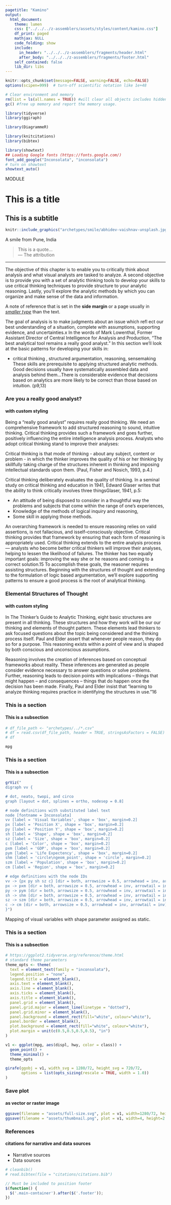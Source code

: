 ```yaml
---
pagetitle: "Kamino"
output: 
  html_document:
    theme: lumen
    css: ["../../../z-assemblers/assets/styles/content/kamino.css"]
    df_print: paged
    mathjax: NULL
    code_folding: show
    include:
      in_header: "../../../z-assemblers/fragments/header.html"
      after_body: "../../../z-assemblers/fragments/footer.html"
    self_contained: false
    lib_dir: libs
---
```


```r

knitr::opts_chunk$set(message=FALSE, warning=FALSE, echo=FALSE)
options(scipen=999)  # turn-off scientific notation like 1e+48

# Clear environment and memory
rm(list = ls(all.names = TRUE)) #will clear all objects includes hidden objects.
gc() #free up memory and report the memory usage.

library(tidyverse)
library(ggiraph)

library(DiagrammeR)

library(knitcitations)
library(bibtex)

library(showtext)
## Loading Google fonts (https://fonts.google.com/)
font_add_google("Inconsolata", "inconsolata")
# turn on showtext
showtext_auto()

```

<div class="activity">
MODULE  
</div>

# This is a title
## This is a subtitle


```r

knitr::include_graphics("archetypes/smile/abhidev-vaishnav-unsplash.jpg", dpi=72)

```

<div class="figure-text">A smile from Pune, India</div>

> This is a quote...\
--- The attribution\

***

The objective of this chapter is to enable you to critically think about analysis and what visual analysts are tasked to analyze. A second objective is to provide you with a set of analytic thinking
tools to develop your skills to use critical thinking techniques to provide structure to your analytic reasoning. Lastly, you’ll explore the analytic methods by which you can organize and make sense
of the data and information.

<aside>
<p>A note of reference that is set in the __side margin__ or a page usually in <u>_smaller type_</u> than the text.</p>
</aside>

The goal of analysis is to make judgments about an issue which refl ect our best understanding of a situation, complete with assumptions, supporting evidence, and uncertainties.x In the words of Mark Lowenthal, Former Assistant Director of Central Intelligence for Analysis and Production, “The best analytical tool remains a really good analyst.” In this section we’ll look at the basic patterns for developing your skills in:

* critical thinking , structured argumentation, reasoning, sensemaking These skills are prerequisite to applying structured analytic methods.
Good decisions usually have systematically assembled data and analysis behind them...There is considerable evidence that decisions based on analytics are more likely to be correct than
those based on intuition. (p9,13)

### Are you a really good analyst?
#### with custom styling

Being a “really good analyst” requires really good thinking. We need an comprehensive framework to add structured reasoning to sound, intuitive thinking. Critical thinking provides such a framework and goes further, positively influencing the entire intelligence analysis process. Analysts who adopt critical thinking stand to improve their analyses:

Critical thinking is that mode of thinking - about any subject, content or problem - in which the
thinker improves the quality of his or her thinking by skillfully taking charge of the structures
inherent in thinking and imposing intellectual standards upon them. (Paul, Fisher and Nosich,
1993, p.4.)

Critical thinking deliberately evaluates the quality of thinking. In a seminal study on critical thinking and education in 1941, Edward Glaser writes that the ability to think critically involves three thingsGlaser, 1941, p.5:

* An attitude of being disposed to consider in a thoughtful way the problems and subjects that come within the range of one’s experiences,
* Knowledge of the methods of logical inquiry and reasoning,
* Some skill in applying those methods.

An overarching framework is needed to ensure reasoning relies on valid assertions, is not fallacious, and isself–consciously objective. Critical thinking provides that framework by ensuring that each form of reasoning is appropriately used. Critical thinking extends to the entire analysis process — analysts who become better critical thinkers will improve their analyses, helping to lessen the likelihood of failures. The thinker has two equally important goals: improving the way she or he reasons and coming to a correct solution.15 To accomplish these goals, the reasoner requires assisting structures. Beginning with the structures of thought and extending to the formulation of logic based argumentation, we’ll explore supporting patterns to ensure a good process is the root of analytical thinking.


### Elemental Structures of Thought
#### with custom styling

In The Thinker’s Guide to Analytic Thinking, eight basic structures are present in all thinking. These structures and how they work will be our our thinking and elements of thought pattern. These elements lead thinkers to ask focused questions about the topic being considered and the thinking process itself. Paul and Elder assert that whenever people reason, they do so for a purpose. This reasoning exists within a point of view and is shaped by both conscious and unconscious assumptions.

Reasoning involves the creation of inferences based on conceptual frameworks about reality. These inferences are generated as people consider evidence necessary to answer questions or solve problems.
Further, reasoning leads to decision points with implications – things that might happen – and consequences – things that do happen once the decision has been made. Finally, Paul and Elder insist that “learning to analyze thinking requires practice in identifying the structures in use.”16


### This is a section
#### This is a subsection


```r

# df_file_path <- "archetypes/../*.csv"
# df = read.csv(df_file_path, header = TRUE, stringsAsFactors = FALSE)
# df

mpg

```


### This is a section
#### This is a subsection


```r

grViz("
digraph vv {

# dot, neato, twopi, and circo
graph [layout = dot, splines = ortho, nodesep = 0.8]

# node definitions with substituted label text
node [fontname = Inconsolata]
vv [label = 'Visual Variables', shape = 'box', margin=0.2]
px [label = 'Position X', shape = 'box', margin=0.2]
py [label = 'Position Y', shape = 'box', margin=0.2]
sh [label = 'Shape', shape = 'box', margin=0.2]
sz [label = 'Size', shape = 'box', margin=0.2]
c [label = 'Color', shape = 'box', margin=0.2]
pxm [label = 'GDP', shape = 'box', margin=0.2]
pym [label = 'Life Expectency', shape = 'box', margin=0.2]
shm [label = 'circle\ngeom_point', shape = 'circle', margin=0.2]
szm [label = 'Population', shape = 'box', margin=0.2]
cm [label = 'Region', shape = 'box', margin=0.2]

# edge definitions with the node IDs
vv -> {px py sh sz c} [dir = both, arrowsize = 0.5, arrowhead = inv, arrowtail = inv]
px -> pxm [dir = both, arrowsize = 0.5, arrowhead = inv, arrowtail = inv]
py -> pym [dir = both, arrowsize = 0.5, arrowhead = inv, arrowtail = inv]
sh -> shm [dir = both, arrowsize = 0.5, arrowhead = inv, arrowtail = inv]
sz -> szm [dir = both, arrowsize = 0.5, arrowhead = inv, arrowtail = inv]
c -> cm [dir = both, arrowsize = 0.5, arrowhead = inv, arrowtail = inv]
}")

```

<div class="figure-text">Mapping of visual variables with shape parameter assigned as static.</div>

### This is a section
#### This is a subsection


```r

# https://ggplot2.tidyverse.org/reference/theme.html
# standard theme parameters
theme_opts <- theme(
  text = element_text(family = "inconsolata"), 
  legend.position = "none",
  legend.title = element_blank(),
  axis.text = element_blank(),
  axis.line = element_blank(),
  axis.ticks = element_blank(),
  axis.title = element_blank(),
  panel.grid = element_blank(),
  panel.grid.major = element_line(linetype = "dotted"),
  panel.grid.minor = element_blank(),
  panel.background = element_rect(fill="white", colour="white"),
  panel.border = element_blank(),
  plot.background = element_rect(fill="white", colour="white"),
  plot.margin = unit(c(0.5,0.5,0.5,0.5), "in")
)

v1 <- ggplot(mpg, aes(displ, hwy, color = class)) + 
  geom_point() +
  theme_minimal() +
  theme_opts

girafe(ggobj = v1, width_svg = 1280/72, height_svg = 720/72,
       options = list(opts_sizing(rescale = TRUE, width = 1.0))
)

```


### Save plot
#### as vector or raster image


```r

ggsave(filename = "assets/full-size.svg", plot = v1, width=1280/72, height=720/72)
ggsave(filename = "assets/thumbnail.png", plot = v1, width=4, height=2.25)

```


### References
#### citations for narrative and data sources

* Narrative sources
* Data sources

```r

# cleanbib()
# read.bibtex(file = "citations/citations.bib")

```



```js

// Must be included to position footer
$(function() {
  $('.main-container').after($('.footer'));
})

```

